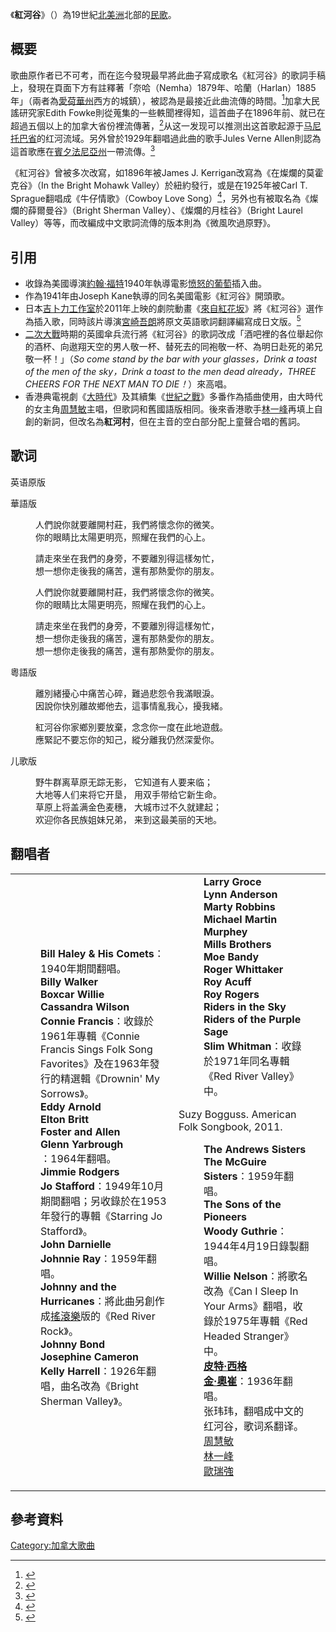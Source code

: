 {{noteTA
|1=zh-tw:愛荷華州; zh-hk:艾奧瓦州; zh-cn:艾奥瓦州
|2=zh-tw:賓夕法尼亞州; zh-hk:賓夕法尼亞州; zh-cn:宾夕法尼亚州
|3=zh-tw:怒火之花; zh-hk:怒火之花; zh-cn:愤怒的葡萄
|4=zh-tw:來自紅花坂; zh-hk:紅花坂上的海; zh-cn:来自虞美人之坡
|5=zh-tw:金·奧崔; zh-hk:金·奧崔; zh-cn:吉恩·奥特里
}}
{{Infobox Music
| MusicName_Chinese = 紅河谷
| MusicName = Red River Valley
| Album = 
| Album_caption = 
| Lyricist = [[佚名|佚名]]
| Composer = 佚名
| Arranger = 
| Producer = 
| Time     = 19世紀	
}}
{{Listen
|filename=Red_River_Valley_(Marty_Robbins).ogg
|title=《紅河谷》
|description=由美國歌手Marty Robbins翻唱的《紅河谷》音訊範例
}}

《'''紅河谷'''》（{{lang-en|Red River Valley}}）為19世紀[[北美洲|北美洲]]北部的[[民歌|民歌]]。

== 概要 ==
歌曲原作者已不可考，而在迄今發現最早將此曲子寫成歌名《紅河谷》的歌詞手稿上，發現在頁面下方有註釋著「奈哈（Nemha）1879年、哈蘭（Harlan）1885年」（兩者為[[愛荷華州|愛荷華州]]西方的城鎮），被認為是最接近此曲流傳的時間。<ref>{{cite book |title=《The Book of World-Famous Music》 |year= |publisher= |isbn= |pages= 457頁 }}</ref>加拿大民謠研究家Edith Fowke則從蒐集的一些軼聞裡得知，這首曲子在1896年前、就已在超過五個以上的加拿大省份裡流傳著，<ref>{{cite journal |last= Fowke|first= Edith |year= 1964 |title= 《The Red River Valley' Re-Examined》 |journal= Western Folklore |quote=}}</ref>从这一发现可以推测出这首歌起源于[[马尼托巴省|马尼托巴省]]的红河流域。另外曾於1929年翻唱過此曲的歌手Jules Verne Allen則認為這首歌應在[[賓夕法尼亞州|賓夕法尼亞州]]一帶流傳。<ref name="Singings">{{cite book |title=《Singings Along》：The song， Red River Valley |year= |publisher= |isbn= |pages= 83頁 }}</ref>

《紅河谷》曾被多次改寫，如1896年被James J. Kerrigan改寫為《在燦爛的莫霍克谷》（In the Bright Mohawk Valley）於紐約發行，或是在1925年被Carl T. Sprague翻唱成《牛仔情歌》（Cowboy Love Song）<ref name="Singings">{{cite book |title=《Singings Along》：The song， Red River Valley |year= |publisher= |isbn= |pages= 83頁 }}</ref>，另外也有被取名為《燦爛的薛爾曼谷》（Bright Sherman Valley）、《燦爛的月桂谷》（Bright Laurel Valley）等等，而改編成中文歌詞流傳的版本則為《微風吹過原野》。

== 引用 ==
*收錄為美國導演[[約翰·福特|約翰·福特]]1940年執導電影[[愤怒的葡萄|愤怒的葡萄]]插入曲。
*作為1941年由Joseph Kane執導的同名美國電影《紅河谷》開頭歌。
*日本[[吉卜力工作室|吉卜力工作室]]於2011年上映的劇院動畫《[[來自紅花坂|來自紅花坂]]》將《紅河谷》選作為插入歌，同時該片導演[[宮崎吾朗|宮崎吾朗]]將原文英語歌詞翻譯編寫成日文版。<ref>{{cite book |title={{lang|ja|コクリコ坂から ビジュアルガイド}} |year=2011 |publisher=[[德間書店|德間書店]] |isbn=978-4-04-854653-9 |pages= 40頁 }}</ref>
*[[二次大戰|二次大戰]]時期的英國傘兵流行將《紅河谷》的歌詞改成「酒吧裡的各位舉起你的酒杯、向遨翔天空的男人敬一杯、替死去的同袍敬一杯、為明日赴死的弟兄敬一杯！」（''So come stand by the bar with your glasses，Drink a toast of the men of the sky，Drink a toast to the men dead already，THREE CHEERS FOR THE NEXT MAN TO DIE！''）來高唱。
*香港典電視劇《[[大時代|大時代]]》及其續集《[[世紀之戰|世紀之戰]]》多番作為插曲使用，由大時代的女主角[[周慧敏|周慧敏]]主唱，但歌詞和舊國語版相同。後來香港歌手[[林一峰|林一峰]]再填上自創的新詞，但改名為'''紅河村'''，但在主音的空白部分配上童聲合唱的舊詞。

==歌词==
;英语原版
{{lang|en|
:From this valley they say you are going.
:We will miss your bright eyes and sweet smile,
:For they say you are taking the sunshine
:That has brightened our path for a while.

:So come sit by my side if you love me.
:Do not hasten to bid me adieu.
:Just remember the Red River Valley,
:And the cowboy that has loved you so true.}}

;華語版

:人們說你就要離開村莊，我們將懷念你的微笑。 
:你的眼睛比太陽更明亮，照耀在我們的心上。

:請走來坐在我們的身旁，不要離別得這樣匆忙，
:想一想你走後我的痛苦，還有那熱愛你的朋友。

:人們說你就要離開村莊，我們將懷念你的微笑。 
:你的眼睛比太陽更明亮，照耀在我們的心上。

:請走來坐在我們的身旁，不要離別得這樣匆忙，
:想一想你走後我的痛苦，還有那熱愛你的朋友。
:想一想你走後我的痛苦，還有那熱愛你的朋友。

;粵語版

:離別緒擾心中痛苦心碎，難過悲怨令我滿眼淚。 
:因說你快別離故鄉他去，這事情亂我心，擾我緒。

:紅河谷你家鄉別要放棄，念念你一度在此地遊戲。
:應緊記不要忘你的知己，縱分離我仍然深愛你。

;儿歌版

:野牛群离草原无踪无影， 它知道有人要来临； 
:大地等人们来将它开垦， 用双手带给它新生命。 
:草原上将盖满金色麦穗， 大城市过不久就建起；
:欢迎你各民族姐妹兄弟， 来到这最美丽的天地。

== 翻唱者 ==
{|style="text-align:left;font-size:90%" 
|
:'''Bill Haley & His Comets'''：1940年期間翻唱。
:'''Billy Walker'''
:'''Boxcar Willie'''
:'''Cassandra Wilson'''
:'''Connie Francis'''：收錄於1961年專輯《Connie Francis Sings Folk Song Favorites》及在1963年發行的精選輯《Drownin' My Sorrows》。
:'''Eddy Arnold'''
:'''Elton Britt'''
:'''Foster and Allen'''
:'''Glenn Yarbrough'''
:'''{{lang|cs|Helena Vondráčková}}'''：1964年翻唱。
:'''Jimmie Rodgers'''
:'''Jo Stafford'''：1949年10月期間翻唱；另收錄於在1953年發行的專輯《Starring Jo Stafford》。
:'''John Darnielle'''
:'''Johnnie Ray'''：1959年翻唱。
:'''Johnny and the Hurricanes'''：將此曲另創作成[[搖滾樂|搖滾樂]]版的《Red River Rock》。
:'''Johnny Bond'''
:'''Josephine Cameron'''
:'''Kelly Harrell'''：1926年翻唱，曲名改為《Bright Sherman Valley》。
|
:'''Larry Groce'''
:'''Lynn Anderson'''
:'''Marty Robbins'''
:'''Michael Martin Murphey'''
:'''Mills Brothers'''
:'''Moe Bandy'''
:'''Roger Whittaker'''
:'''Roy Acuff'''
:'''Roy Rogers'''
:'''Riders in the Sky'''
:'''Riders of the Purple Sage'''
:'''Slim Whitman'''：收錄於1971年同名專輯《Red River Valley》中。
Suzy Bogguss. American Folk Songbook, 2011.
:'''The Andrews Sisters'''
:'''The McGuire Sisters'''：1959年翻唱。
:'''The Sons of the Pioneers'''
:'''Woody Guthrie'''：1944年4月19日錄製翻唱。
:'''Willie Nelson'''：將歌名改為《Can I Sleep In Your Arms》翻唱，收錄於1975年專輯《Red Headed Stranger》中。
:'''[[皮特·西格|皮特·西格]]'''
:'''[[金·奧崔|金·奧崔]]'''：1936年翻唱。
:张玮玮，翻唱成中文的红河谷，歌词系翻译。
:[[周慧敏|周慧敏]]
:[[林一峰|林一峰]]
:[[歐瑞強|歐瑞強]]
|
|}

== 參考資料 ==
{{reflist}}

{{DEFAULTSORT:Red River Valley}}

[[Category:加拿大歌曲|Category:加拿大歌曲]]